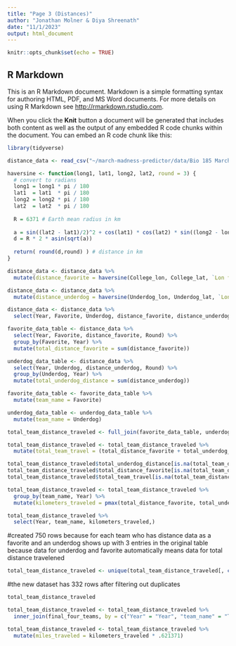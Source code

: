 ```yaml
---
title: "Page 3 (Distances)"
author: "Jonathan Molner & Diya Shreenath"
date: "11/1/2023"
output: html_document
---
```


```r
knitr::opts_chunk$set(echo = TRUE)
```

## R Markdown

This is an R Markdown document. Markdown is a simple formatting syntax for authoring HTML, PDF, and MS Word documents. For more details on using R Markdown see <http://rmarkdown.rstudio.com>.

When you click the **Knit** button a document will be generated that includes both content as well as the output of any embedded R code chunks within the document. You can embed an R code chunk like this:


```r
library(tidyverse)
```


```r
distance_data <- read_csv("~/march-madness-predictor/data/Bio 185 March Madness Data Lats.csv")
```


```r
haversine <- function(long1, lat1, long2, lat2, round = 3) {
  # convert to radians
  long1 = long1 * pi / 180
  lat1  = lat1  * pi / 180
  long2 = long2 * pi / 180
  lat2  = lat2  * pi / 180
  
  R = 6371 # Earth mean radius in km
  
  a = sin((lat2 - lat1)/2)^2 + cos(lat1) * cos(lat2) * sin((long2 - long1)/2)^2
  d = R * 2 * asin(sqrt(a))
  
  return( round(d,round) ) # distance in km
}
```


```r
distance_data <- distance_data %>%
  mutate(distance_favorite = haversine(College_lon, College_lat, `Lon for City Where Game was Played`, `Lat for City Where Game was played`, round = 0))
```


```r
distance_data <- distance_data %>%
  mutate(distance_underdog = haversine(Underdog_lon, Underdog_lat, `Lon for City Where Game was Played`, `Lat for City Where Game was played`, round = 0))
```


```r
distance_data <- distance_data %>%
  select(Year, Favorite, Underdog, distance_favorite, distance_underdog, Round)
```

```r
favorite_data_table <- distance_data %>%
  select(Year, Favorite, distance_favorite, Round) %>%
  group_by(Favorite, Year) %>%
  mutate(total_distance_favorite = sum(distance_favorite))
```

```r
underdog_data_table <- distance_data %>%
  select(Year, Underdog, distance_underdog, Round) %>%
  group_by(Underdog, Year) %>%
  mutate(total_underdog_distance = sum(distance_underdog))
```


```r
favorite_data_table <- favorite_data_table %>%
  mutate(team_name = Favorite)
```

```r
underdog_data_table <- underdog_data_table %>%
  mutate(team_name = Underdog)
```

```r
total_team_distance_traveled <- full_join(favorite_data_table, underdog_data_table, by = c("Year" = "Year", "team_name" = "team_name"))
```

```r
total_team_distance_traveled <- total_team_distance_traveled %>%
  mutate(total_team_travel = (total_distance_favorite + total_underdog_distance))
```

```r
total_team_distance_traveled$total_underdog_distance[is.na(total_team_distance_traveled$total_underdog_distance)] <- 0
total_team_distance_traveled$total_distance_favorite[is.na(total_team_distance_traveled$total_distance_favorite)] <- 0
total_team_distance_traveled$total_team_travel[is.na(total_team_distance_traveled$total_team_travel)] <- 0
```


```r
total_team_distance_traveled <- total_team_distance_traveled %>%
  group_by(team_name, Year) %>%
  mutate(kilometers_traveled = pmax(total_distance_favorite, total_underdog_distance, total_team_travel))
```

```r
total_team_distance_traveled %>%
  select(Year, team_name, kilometers_traveled,)
```
#created 750 rows because for each team who has distance data as a favorite and an underdog shows up with 3 entries in the original table because data for underdog and favorite automatically means data for total distance travelened
```r
total_team_distance_traveled <- unique(total_team_distance_traveled[, c("team_name", "Year", "kilometers_traveled")])
```
#the new dataset has 332 rows after filtering out duplicates


```r
total_team_distance_traveled
```

```r
total_team_distance_traveled <- total_team_distance_traveled %>%
  inner_join(final_four_teams, by = c("Year" = "Year", "team_name" = "Team"))
```



```r
total_team_distance_traveled <- total_team_distance_traveled %>%
  mutate(miles_traveled = kilometers_traveled * .621371)
```

